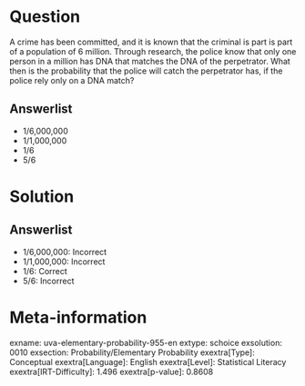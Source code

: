 Question
========

A crime has been committed, and it is known that the criminal is part is part of a population of 6 million. Through research, the police know that only one person in a million has DNA that matches the DNA of the perpetrator. What then is the probability that the police will catch the perpetrator has, if the police rely only on a DNA match?

Answerlist
----------

* 1/6,000,000
* 1/1,000,000
* 1/6
* 5/6

Solution
========

Answerlist
----------

* 1/6,000,000: Incorrect
* 1/1,000,000: Incorrect
* 1/6: Correct
* 5/6: Incorrect

Meta-information
================
exname: uva-elementary-probability-955-en
extype: schoice
exsolution: 0010
exsection: Probability/Elementary Probability
exextra[Type]: Conceptual
exextra[Language]: English
exextra[Level]: Statistical Literacy
exextra[IRT-Difficulty]: 1.496
exextra[p-value]: 0.8608
